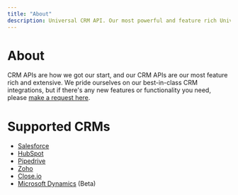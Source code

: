```yaml
---
title: "About"
description: Universal CRM API. Our most powerful and feature rich Universal API.
---
```


# About

CRM APIs are how we got our start, and our CRM APIs are our most feature rich and extensive. We pride ourselves on our best-in-class CRM integrations, but if there's any new features or functionality you need, please [make a request here](https://vesselapi.canny.io/).

# Supported CRMs

- [Salesforce](https://www.salesforce.com/)
- [HubSpot](https://hubspot.com/)
- [Pipedrive](https://www.pipedrive.com/)
- [Zoho](https://www.zoho.com/)
- [Close.io](https://close.io/)
- [Microsoft Dynamics](https://dynamics.microsoft.com/en-us/) (Beta)
